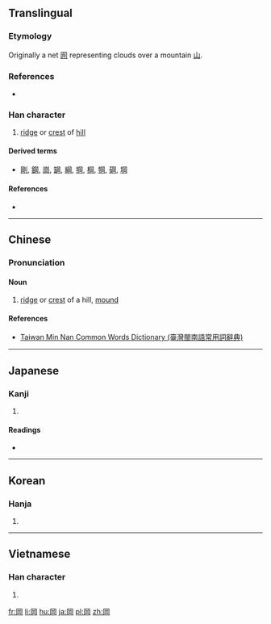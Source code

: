 {{also|𫝍|冈}}
==Translingual==

===Etymology===
{{Han compound|网|山|t1=net|t2=hill|ls=ic}}

Originally a net [[网]] representing clouds over a mountain [[山]].

===References===
* {{cite web
| url = http://internationalscientific.org/CharacterEtymology.aspx?characterInput=岡
| title = 岡
| work = Chinese Etymology
| author = Richard Sears
| language = English/Mandarin
| accessdate = 2014-02-26}}

===Han character===
{{Han char|rn=46|rad=山|as=05|sn=8|four=77220|canj=BTU|ids=⿵冂⿱䒑山}}

# [[ridge]] or [[crest]] of [[hill]]

====Derived terms====
* [[剛]], [[鋼]], [[崗]], [[罁]], [[綱]], [[掆]], [[棡]], [[犅]], [[碙]], [[堈]]

====References====
* {{Han ref|kx=0308.390|dkj=07962|dj=0608.250|hdz=10100.140|uh=5CA1|ud=23713|bh=A9A3|bd=43427}}

----

==Chinese==
{{zh-forms|s=冈}}

===Pronunciation===
{{zh-pron
|m=gāng
|c=gong1
|h=
|mn=kong
|w=
|mc=y
|oc=y
|ma=|ma2=
|cat=n
}}

====Noun====
{{zh-noun|t}}

# [[ridge]] or [[crest]] of a hill, [[mound]]

====References====
*[http://twblg.dict.edu.tw/holodict_new/index.html Taiwan Min Nan Common Words Dictionary (臺灣閩南語常用詞辭典)]

----

==Japanese==

===Kanji===
{{ja-kanji|grade=|rs=山05}}

# {{defn|lang=ja|sort=山05}}

====Readings====
* {{ja-readings|on=[[こう]] (kō)|kun=[[おか]] (oka)}}

----

==Korean==

===Hanja===
{{ko-hanja|hangeul=강|rv=gang|mr=kang}}

# {{defn|lang=ko|sort=山05}}

----

==Vietnamese==

===Han character===
{{vi-hantu|[[cương]]|rs=山05}}

# {{defn|lang=vi|sort=山05}}

[[fr:岡]]
[[li:岡]]
[[hu:岡]]
[[ja:岡]]
[[pl:岡]]
[[zh:岡]]